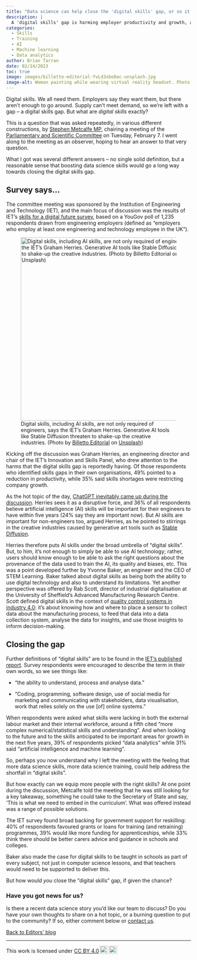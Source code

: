 ```yaml
---
title: "Data science can help close the 'digital skills' gap, or so it seems"
description: |
  A 'digital skills' gap is harming employer productivity and growth, according to a survey by engineering body IET. But the 'digital skills' that are needed sound a lot like data science skills: statistical understanding, data analytics, AI and machine learning.    
categories:
  - Skills
  - Training
  - AI
  - Machine learning
  - Data analytics
author: Brian Tarran
date: 02/14/2023
toc: true
image: images/billetto-editorial-YvLd3xbo0ac-unsplash.jpg
image-alt: Woman painting while wearing virtual reality headset. Photo by Billetto Editorial on Unsplash.
---
```

Digital skills. We all need them. Employers say they want them, but there aren’t enough to go around. Supply can’t meet demand, so we’re left with a gap -- a digital skills gap. But what are *digital skills* exactly?  

This is a question that was asked repeatedly, in various different constructions, by [Stephen Metcalfe MP](https://members.parliament.uk/member/4092/career), chairing a meeting of the [Parliamentary and Scientific Committee](https://www.scienceinparliament.org.uk/information/about/) on Tuesday, February 7. I went along to the meeting as an observer, hoping to hear an answer to that very question.  

What I got was several different answers -- no single solid definition, but a reasonable sense that boosting data science skills would go a long way towards closing the digital skills gap. 

## Survey says… 
The committee meeting was sponsored by the Institution of Engineering and Technology (IET), and the main focus of discussion was the results of IET’s [skills for a digital future survey](https://www.theiet.org/impact-society/factfiles/innovation-and-skills-factfiles/iet-skills-survey/skills-for-a-digital-future-survey/), based on a YouGov poll of 1,235 respondents drawn from engineering employers (defined as “employers who employ at least one engineering and technology employee in the UK”).

::: {.column-margin}
![Digital skills, including AI skills, are not only required of engineers, says the IET's Graham Herries. Generative AI tools like Stable Diffusion threaten to shake-up the creative industries. (Photo by <a href="https://unsplash.com/@billetto?utm_source=unsplash&utm_medium=referral&utm_content=creditCopyText">Billetto Editorial</a> on <a href="https://unsplash.com/photos/YvLd3xbo0ac?utm_source=unsplash&utm_medium=referral&utm_content=creditCopyText">Unsplash</a>)](images/billetto-editorial-YvLd3xbo0ac-unsplash.jpg){fig-alt="Woman painting while wearing virtual reality headset. Photo by Billetto Editorial on Unsplash." width="500" fig-align="center"}
:::

Kicking off the discussion was Graham Herries, an engineering director and chair of the IET’s Innovation and Skills Panel, who drew attention to the harms that the digital skills gap is reportedly having. Of those respondents who identified skills gaps in their own organisations, 49% pointed to a reduction in productivity, while 35% said skills shortages were restricting company growth.  

As the hot topic of the day, [ChatGPT inevitably came up during the discussion](/news-and-views/editors-blog/posts/2023/01/27/talking-chatgpt.qmd). Herries sees it as a disruptive force, and 36% of all respondents believe artificial intelligence (AI) skills will be important for their engineers to have within five years (24% say they are important *now*). But AI skills are important for non-engineers too, argued Herries, as he pointed to stirrings in the creative industries caused by generative art tools such as [Stable Diffusion](https://stability.ai/blog/stable-diffusion-public-release).  

Herries therefore puts AI skills under the broad umbrella of “digital skills”. But, to him, it’s not enough to simply be able to use AI technology; rather, users should know enough to be able to ask the right questions about the provenance of the data used to train the AI, its quality and biases, etc. This was a point developed further by Yvonne Baker, an engineer and the CEO of STEM Learning. Baker talked about digital skills as being both the ability to use digital technology and also to understand its limitations. Yet another perspective was offered by Rab Scott, director of industrial digitalisation at the University of Sheffield's Advanced Manufacturing Research Centre. Scott defined digital skills in the context of [quality control systems in industry 4.0](https://rss.onlinelibrary.wiley.com/doi/10.1111/1740-9713.01523): it’s about knowing how and where to place a sensor to collect data about the manufacturing process, to feed that data into a data collection system, analyse the data for insights, and use those insights to inform decision-making.

## Closing the gap 
Further definitions of “digital skills” are to be found in the [IET’s published report](https://www.theiet.org/impact-society/factfiles/innovation-and-skills-factfiles/iet-skills-survey/skills-for-a-digital-future-survey/). Survey respondents were encouraged to describe the term in their own words, so we see things like: 

* “the ability to understand, process and analyse data.” 

* “Coding, programming, software design, use of social media for marketing and communicating with stakeholders, data visualisation, work that relies solely on the use [of] online systems.” 

When respondents were asked what skills were lacking in both the external labour market and their internal workforce, around a fifth cited “more complex numerical/statistical skills and understanding”. And when looking to the future and to the skills anticipated to be important areas for growth in the next five years, 39% of respondents picked “data analytics” while 31% said “artificial intelligence and machine learning”. 

So, perhaps you now understand why I left the meeting with the feeling that more data science skills, more data science training, could help address the shortfall in “digital skills”.  

But how exactly can we equip more people with the right skills? At one point during the discussion, Metcalfe told the meeting that he was still looking for a key takeaway, something he could take to the Secretary of State and say, ‘This is what we need to embed in the curriculum’. What was offered instead was a range of possible solutions. 

The IET survey found broad backing for government support for reskilling: 40% of respondents favoured grants or loans for training (and retraining) programmes, 39% would like more funding for apprenticeships, while 33% think there should be better carers advice and guidance in schools and colleges. 

Baker also made the case for digital skills to be taught in schools as part of every subject, not just in computer science lessons, and that teachers would need to be supported to deliver this. 

But how would *you* close the “digital skills” gap, if given the chance?

:::{.callout-tip}
### Have you got news for us?
Is there a recent data science story you'd like our team to discuss? Do you have your own thoughts to share on a hot topic, or a burning question to put to the community? If so, either comment below or [contact us](/contact.qmd).
:::

::: {.article-btn}
[Back to Editors' blog](/news-and-views/editors-blog/index.qmd)
:::

---
<p xmlns:cc="http://creativecommons.org/ns#" >This work is licensed under <a href="http://creativecommons.org/licenses/by/4.0/?ref=chooser-v1" target="_blank" rel="license noopener noreferrer" style="display:inline-block;">CC BY 4.0<img style="height:22px!important;margin-left:3px;vertical-align:text-bottom;" src="https://mirrors.creativecommons.org/presskit/icons/cc.svg?ref=chooser-v1"><img style="height:22px!important;margin-left:3px;vertical-align:text-bottom;" src="https://mirrors.creativecommons.org/presskit/icons/by.svg?ref=chooser-v1"></a></p>